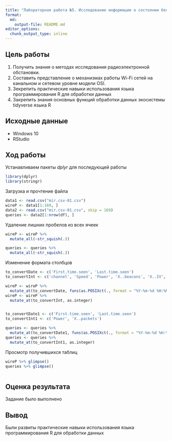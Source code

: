 ```yaml
---
title: "Лабораторная работа №5. Исследование информации о состоянии беспроводных сетей"
format:
  md:
    output-file: README.md
editor_options:
  chunk_output_type: inline
---
```


## Цель работы

1. Получить знания о методах исследования радиоэлектронной обстановки.
2. Составить представление о механизмах работы Wi-Fi сетей на канальном и сетевом уровне модели OSI.
3. Зекрепить практические навыки использования языка программирования R для обработки данных
4. Закрепить знания основных функций обработки данных экосистемы tidyverse языка R

## Исходные данные

-   Windows 10
-   RStudio

## Ход работы

Устанавливаем пакеты *dplyr* для последующей работы
```r
library(dplyr)
library(stringr)
```

Загрузка и прочтение файла
```r
data1 <- read.csv("mir.csv-01.csv")
wireP <- data1[1:169, ]
data2 <- read.csv("mir.csv-01.csv", skip = 169)
queries <- data2[1:nrow(df), ]
```

Удаление лишних пробелов из всех ячеек
```r
wireP <- wireP %>%
  mutate_all(~str_squish(.))

queries <- queries %>%
  mutate_all(~str_squish(.))
```


Изменение формата столбцов
```r
to_convertDate <- c('First.time.seen', 'Last.time.seen')
to_convertInt <- c('channel', 'Speed', 'Power', 'X..beacons', 'X..IV', 'ID.length')

wireP <- wireP %>%
  mutate_at(to_convertDate, funs(as.POSIXct(., format = "%Y-%m-%d %H:%M:%S")))
wireP <- wireP %>%
  mutate_at(to_convertInt, as.integer)


to_convertDate1 <- c('First.time.seen', 'Last.time.seen')
to_convertInt1 <- c('Power', 'X..packets')

queries <- queries %>%
  mutate_at(to_convertDate1, funs(as.POSIXct(., format = "%Y-%m-%d %H:%M:%S")))
queries <- queries %>%
  mutate_at(to_convertInt1, as.integer)
```

Просмотр получившихся таблиц
```r
wireP %>% glimpse()
queries %>% glimpse()
```









```r

```



## Оценка результата

Задание было выполнено

## Вывод

Были развиты практические навыки использования языка программирования R для обработки данных
